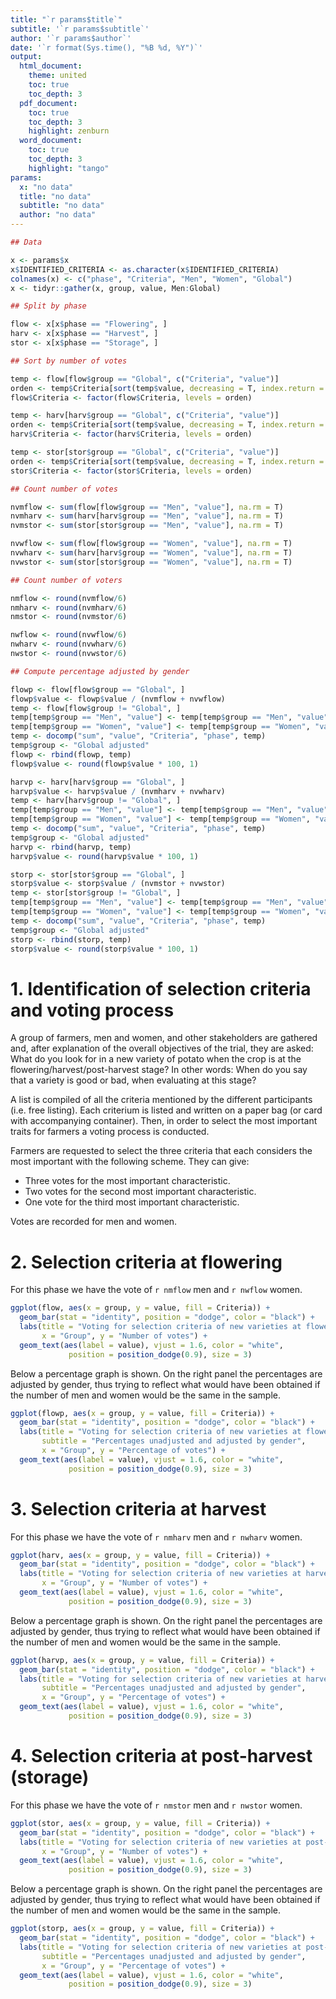 ```yaml
---
title: "`r params$title`"
subtitle: '`r params$subtitle`'
author: '`r params$author`'
date: '`r format(Sys.time(), "%B %d, %Y")`'
output: 
  html_document:
    theme: united
    toc: true
    toc_depth: 3
  pdf_document:
    toc: true
    toc_depth: 3
    highlight: zenburn
  word_document:
    toc: true
    toc_depth: 3
    highlight: "tango"
params:
  x: "no data"
  title: "no data"
  subtitle: "no data"
  author: "no data"
---
```


```r
## Data

x <- params$x
x$IDENTIFIED_CRITERIA <- as.character(x$IDENTIFIED_CRITERIA)
colnames(x) <- c("phase", "Criteria", "Men", "Women", "Global")
x <- tidyr::gather(x, group, value, Men:Global)

## Split by phase

flow <- x[x$phase == "Flowering", ]
harv <- x[x$phase == "Harvest", ]
stor <- x[x$phase == "Storage", ]

## Sort by number of votes

temp <- flow[flow$group == "Global", c("Criteria", "value")]
orden <- temp$Criteria[sort(temp$value, decreasing = T, index.return = T)$ix]
flow$Criteria <- factor(flow$Criteria, levels = orden)

temp <- harv[harv$group == "Global", c("Criteria", "value")]
orden <- temp$Criteria[sort(temp$value, decreasing = T, index.return = T)$ix]
harv$Criteria <- factor(harv$Criteria, levels = orden)

temp <- stor[stor$group == "Global", c("Criteria", "value")]
orden <- temp$Criteria[sort(temp$value, decreasing = T, index.return = T)$ix]
stor$Criteria <- factor(stor$Criteria, levels = orden)

## Count number of votes

nvmflow <- sum(flow[flow$group == "Men", "value"], na.rm = T)
nvmharv <- sum(harv[harv$group == "Men", "value"], na.rm = T)
nvmstor <- sum(stor[stor$group == "Men", "value"], na.rm = T)

nvwflow <- sum(flow[flow$group == "Women", "value"], na.rm = T)
nvwharv <- sum(harv[harv$group == "Women", "value"], na.rm = T)
nvwstor <- sum(stor[stor$group == "Women", "value"], na.rm = T)

## Count number of voters

nmflow <- round(nvmflow/6)
nmharv <- round(nvmharv/6)
nmstor <- round(nvmstor/6)

nwflow <- round(nvwflow/6)
nwharv <- round(nvwharv/6)
nwstor <- round(nvwstor/6)

## Compute percentage adjusted by gender

flowp <- flow[flow$group == "Global", ]
flowp$value <- flowp$value / (nvmflow + nvwflow)
temp <- flow[flow$group != "Global", ]
temp[temp$group == "Men", "value"] <- temp[temp$group == "Men", "value"] / nvmflow / 2
temp[temp$group == "Women", "value"] <- temp[temp$group == "Women", "value"] / nvwflow / 2
temp <- docomp("sum", "value", "Criteria", "phase", temp)
temp$group <- "Global adjusted"
flowp <- rbind(flowp, temp)
flowp$value <- round(flowp$value * 100, 1)

harvp <- harv[harv$group == "Global", ]
harvp$value <- harvp$value / (nvmharv + nvwharv)
temp <- harv[harv$group != "Global", ]
temp[temp$group == "Men", "value"] <- temp[temp$group == "Men", "value"] / nvmharv / 2
temp[temp$group == "Women", "value"] <- temp[temp$group == "Women", "value"] / nvwharv / 2
temp <- docomp("sum", "value", "Criteria", "phase", temp)
temp$group <- "Global adjusted"
harvp <- rbind(harvp, temp)
harvp$value <- round(harvp$value * 100, 1)

storp <- stor[stor$group == "Global", ]
storp$value <- storp$value / (nvmstor + nvwstor)
temp <- stor[stor$group != "Global", ]
temp[temp$group == "Men", "value"] <- temp[temp$group == "Men", "value"] / nvmstor / 2
temp[temp$group == "Women", "value"] <- temp[temp$group == "Women", "value"] / nvwstor / 2
temp <- docomp("sum", "value", "Criteria", "phase", temp)
temp$group <- "Global adjusted"
storp <- rbind(storp, temp)
storp$value <- round(storp$value * 100, 1)
```

# 1. Identification of selection criteria and voting process

A group of farmers, men and women, and other stakeholders are gathered and, after explanation of the overall objectives of the trial, they are asked: What do you look for in a new variety of potato when the crop is at the flowering/harvest/post-harvest stage? In other words: When do you say that a variety is good or bad, when evaluating at this stage?

A list is compiled of all the criteria mentioned by the different participants (i.e. free listing). Each criterium is listed and written on a paper bag (or card with accompanying container). Then, in order to select the most important traits for farmers a voting process is conducted.

Farmers are requested to select the three criteria that each considers the most important with the following scheme. They can give:

- Three votes for the most important characteristic.
- Two votes for the second most important characteristic.
- One vote for the third most important characteristic.

Votes are recorded for men and women.

# 2. Selection criteria at flowering

For this phase we have the vote of `r nmflow` men and `r nwflow` women.

```r
ggplot(flow, aes(x = group, y = value, fill = Criteria)) +
  geom_bar(stat = "identity", position = "dodge", color = "black") + 
  labs(title = "Voting for selection criteria of new varieties at flowering stage", 
       x = "Group", y = "Number of votes") +
  geom_text(aes(label = value), vjust = 1.6, color = "white",
             position = position_dodge(0.9), size = 3)
```

Below a percentage graph is shown. On the right panel the percentages are adjusted by gender, thus trying to reflect what would have been obtained if the number of men and women would be the same in the sample.

```r
ggplot(flowp, aes(x = group, y = value, fill = Criteria)) +
  geom_bar(stat = "identity", position = "dodge", color = "black") + 
  labs(title = "Voting for selection criteria of new varieties at flowering stage",
       subtitle = "Percentages unadjusted and adjusted by gender",
       x = "Group", y = "Percentage of votes") +
  geom_text(aes(label = value), vjust = 1.6, color = "white",
             position = position_dodge(0.9), size = 3)
```

# 3. Selection criteria at harvest

For this phase we have the vote of `r nmharv` men and `r nwharv` women.

```r
ggplot(harv, aes(x = group, y = value, fill = Criteria)) +
  geom_bar(stat = "identity", position = "dodge", color = "black") + 
  labs(title = "Voting for selection criteria of new varieties at harvest stage", 
       x = "Group", y = "Number of votes") +
  geom_text(aes(label = value), vjust = 1.6, color = "white",
             position = position_dodge(0.9), size = 3)
```

Below a percentage graph is shown. On the right panel the percentages are adjusted by gender, thus trying to reflect what would have been obtained if the number of men and women would be the same in the sample.

```r
ggplot(harvp, aes(x = group, y = value, fill = Criteria)) +
  geom_bar(stat = "identity", position = "dodge", color = "black") + 
  labs(title = "Voting for selection criteria of new varieties at harvest stage",
       subtitle = "Percentages unadjusted and adjusted by gender",
       x = "Group", y = "Percentage of votes") +
  geom_text(aes(label = value), vjust = 1.6, color = "white",
             position = position_dodge(0.9), size = 3)
```

# 4. Selection criteria at post-harvest (storage)

For this phase we have the vote of `r nmstor` men and `r nwstor` women.

```r
ggplot(stor, aes(x = group, y = value, fill = Criteria)) +
  geom_bar(stat = "identity", position = "dodge", color = "black") + 
  labs(title = "Voting for selection criteria of new varieties at post-harvest stage", 
       x = "Group", y = "Number of votes") +
  geom_text(aes(label = value), vjust = 1.6, color = "white",
             position = position_dodge(0.9), size = 3)
```

Below a percentage graph is shown. On the right panel the percentages are adjusted by gender, thus trying to reflect what would have been obtained if the number of men and women would be the same in the sample.

```r
ggplot(storp, aes(x = group, y = value, fill = Criteria)) +
  geom_bar(stat = "identity", position = "dodge", color = "black") + 
  labs(title = "Voting for selection criteria of new varieties at post-harvest stage",
       subtitle = "Percentages unadjusted and adjusted by gender",
       x = "Group", y = "Percentage of votes") +
  geom_text(aes(label = value), vjust = 1.6, color = "white",
             position = position_dodge(0.9), size = 3)
```


